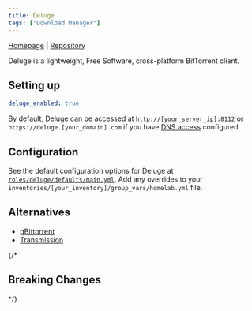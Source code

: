 ```yaml
---
title: Deluge
tags: ["Download Manager"]
---
```



[Homepage](https://deluge-torrent.org/) |
[Repository](https://github.com/linuxserver/docker-deluge)

<Tags tags={frontmatter.tags} />

Deluge is a lightweight, Free Software, cross-platform BitTorrent client.

## Setting up

```yaml title="inventories/homelab/group_vars/homelab.yml"
deluge_enabled: true
```

By default, Deluge can be accessed at `http://[your_server_ip]:8112` or `https://deluge.[your_domain].com` if you have [DNS access](../../guides/dns-access/) configured.

## Configuration

See the default configuration options for Deluge at [`roles/deluge/defaults/main.yml`](https://github.com/Dylancyclone/ansible-homelab-orchestration/blob/main/roles/deluge/defaults/main.yml).
Add any overrides to your `inventories/[your_inventory]/group_vars/homelab.yml` file.

## Alternatives

- [qBittorrent](../qbittorrent/)
- [Transmission](../transmission/)

{/* 

## Breaking Changes

*/}